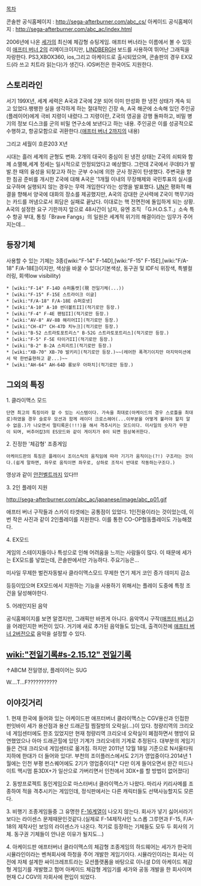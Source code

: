 [[목차]]

콘솔판 공식홈페이지 : http://sega-afterburner.com/abc_cs/
아케이드 공식홈페이지 : http://sega-afterburner.com/abc_ac/index.html

2006년에 나온 [[세가]]의 최신예 체감형 슈팅게임. 애프터 버너라는 이름에서 볼 수 있듯이 [[애프터 버너 2]]의 리메이크이지만, [[LINDBERGH]] 보드를 사용하여 뛰어난 그래픽을 자랑한다. PS3,XBOX360, ios,그리고 아케이드로 출시되었으며, 콘솔판의 경우 EX모드(라 쓰고 치트라 읽는다)가 생긴다. iOS버전은 한국어도 지원한다.

== 스토리라인 ==

서기 199X년, 세계 세력은 A국과 Z국에 2분 되어 이미 만성화 한 냉전 상태가 계속 되고 있었다.팽팽한 실을 생각하게 하는 절대적인 긴장 속, A국 해군에 소속해 있던 주인공(플레이어)에게 극비 지령이 내렸다.그 지령이란, Z국의 영공을 강행 돌파하고, 비밀 병기의 정보 디스크를 군의 비밀 연구소에 보낸다고 하는 내용. 주인공은 이를 성공적으로 수행하고, 항공모함으로 귀환한다.([[애프터 버너 2]]까지의 내용)


그리고 세월이 흐른203 X년

시대는 흘러 세계의 균형도 변화. 2개의 대국이 중심이 된 냉전 상태는 Z국의 쇠퇴와 함께 소멸해,세계 정세는 일시적으로 안정되었다고 예상했다.
그런데 Z국에서 쿠데타가 발발.한 때의 융성을 되찾고자 하는 군부 수뇌에 의한 군사 정권이 탄생했다. 주변국을 향한 침공 준비를 개시한 Z국에 대해 A국은 '1개월 이내의 무장해제와 국민투표의 실시를 요구하며 실행되지 않는 경우는 무력 개입한다'라는 성명을 발표했다. [[UN]]은 평화적 해결을 향해서 양국에 대화의 장소를 제공했지만, A국의 강대한 군사력에 Z국이 핵무기라는 카드를 꺼냄으로서 회담은 실패로 끝났다.
이대로는 핵 전면전에 돌입하게 되는 상황. A국의 설정한 요구 기한까지 앞으로 48시간이 남자, 유엔 조직 「G.H.O.S.T.」소속 특수 항공 부대, 통칭「Brave Fangs」의 일원은 세계적 위기의 해결이라는 임무가 주어지는데...


== 등장기체 ==

사용할 수 있는 기체는 3종([wiki:"F-14" F-14D],[wiki:"F-15" F-15E],[wiki:"F/A-18" F/A-18E])이지만, 색상을 바꿀 수 있다(기본색상, 동구권 및 IDF식 위장색, 특별컬러링, 회색low visibility)

 * [wiki:"F-14" F-14D 슈퍼톰캣](現 전일기체(...))
 * [wiki:"F-15" F-15E 스트라이크 이글] 
 * [wiki:"F/A-18" F/A-18E 슈퍼호넷] 
 * [wiki:"A-10" A-10 썬더볼트II](적기로만 등장.)
 * [wiki:"F-4" F-4E 팬텀II](적기로만 등장.)
 * [wiki:"AV-8" AV-8B 해리어II](적기로만 등장.)
 * [wiki:"CH-47" CH-47D 치누크](적기로만 등장.)
 * [wiki:"B-52 스트라토포트리스" B-52G 스트라토포트리스](적기로만 등장.)
 * [wiki:"F-5" F-5E 타이거II](적기로만 등장.)
 * [wiki:"B-2" B-2A 스피리트](적기로만 등장.)
 * [wiki:"XB-70" XB-70 발키리](적기로만 등장.)~~(레어한 폭격기이지만 마지막미션에서 딱 한번출현하고 끝...)~~
 * [wiki:"AH-64" AH-64D 롱보우 아파치](적기로만 등장.)



== 그외의 특징 ==

1. 클라이맥스 모드
 단연 최고의 특징이라 할 수 있는 시스템이다. 가속을 최대로(아케이드의 경우 스로틀을 최대로)하였을 경우 슬로우 모션과 함께 레이더 크로스헤어(...이부분을 어떻게 불러야 할지 알수 없음.)가 나오면서 멀티록온(!!!)을 해서 격추시키는 모드이다. 미사일의 숫자가 무한이 되며, 버추어캅3의 ES모드와 같이 게이지가 0이 되면 원상복귀한다.

2. 진정한 '체감형' 조종게임

 아케이드판의 특징은 플레이시 조이스틱의 움직임에 따라 기기가 움직이는(?!) 구조라는 것이다.(쉽게 말하면, 좌우로 움직이면 좌우로, 상하로 조작시 반대로 작동하는구조다.)

{{{#!html
<object width="480" height="385"><param name="movie" value="http://www.youtube.com/v/RV41uNbrxZo?fs=1&amp;hl=ko_KR"></param><param name="allowFullScreen" value="true"></param><param name="allowscriptaccess" value="always"></param><embed src="http://www.youtube.com/v/RV41uNbrxZo?fs=1&amp;hl=ko_KR" type="application/x-shockwave-flash" allowscriptaccess="always" allowfullscreen="true" width="480" height="385"></embed></object>
}}}

영상과 같이 [[안전벨트]]까지 있다!!!

3. 2인 플레이 지원

http://sega-afterburner.com/abc_ac/japanese/image/abc_p01.gif

애프터 버너 구작들과 스카이 타겟에는 공통점이 있었다. 1인전용이라는 것이었는데, 이번 작은 사진과 같이 2인플레이를 지원한다. 이를 통한 CO-OP협동플레이도 가능해졌다.

4. EX모드

게임의 스테이지들이나 특성으로 인해 어려움을 느끼는 사람들이 많다. 이 때문에 세가는 EX모드를 넣었는데, 콘솔판에서만 가능하다. 주요기능은...

미사일 무제한
벌컨자동발사
클라이맥스모드 무제한
연기 제거
코인 증가
데미지 감소

등등이있으며 EX모드에서 지원하는 기능을 사용하기 위해서는 플레이 도중에 특정 조건을 달성해야한다. 

5. 어레인지된 음악

공식홈페이지를 보면 알겠지만, 그래픽만 바뀐게 아니다. 음악역시 구작([[애프터 버너 2]])을 어레인지한 버전이 있다. 거기에 새로 추가된 음악들도 있는데, 출격이전에 [[애프터 버너 2]]버전으로 음악을 설정할 수 있다.



== [[wiki:"전일기록#s-2.15.12" 전일기록]] ==
{{{#!html
<script type="text/javascript" src="http://ext.nicovideo.jp/thumb_watch/sm2479165"></script><noscript><a href="http://www.nicovideo.jp/watch/sm2479165">【ニコニコ動画】アフターバーナークライマックス　1coinクリアー　全国一位プレイ(1/3)</a></noscript>
}}}
{{{#!html
<script type="text/javascript" src="http://ext.nicovideo.jp/thumb_watch/sm2479211"></script><noscript><a href="http://www.nicovideo.jp/watch/sm2479211">【ニコニコ動画】アフターバーナークライマックス　1coinクリアー　全国一位プレイ(2/3)</a></noscript>
}}}
{{{#!html
<script type="text/javascript" src="http://ext.nicovideo.jp/thumb_watch/sm2479281"></script><noscript><a href="http://www.nicovideo.jp/watch/sm2479281">【ニコニコ動画】アフターバーナークライマックス　1coinクリアー　全国一位プレイ(3/3)</a></noscript>
}}}
↑ABCM 전일영상, 플레이어는 SUG

W....T...F???????????

== 이야깃거리 ==

1. 현재 한국에 들어와 있는 아케이드판 애프터버너 클라이맥스는 CGV용산과 인접한 펀잇바이 세가 용산점과 용산 드래곤힐 찜질방의 오락실(...)이 있다. 청량리역의 크리오네 게임센터에도 한조 있었지만 현재 청량리역 크리오네 오락실이 폐점하면서 행방이 묘연했었으나 아마 드래곤힐에 있던 기계가 크리오네의 기계로 추정된다. 대부분의 게임기들은 건대 크리오네 게임센터로 옮겨짐. 하지만 2011년 12월 18일 기준으로 N서울타워 지하에 한대가 더 들어와 있다!. 부천의 조이플러스에서도 2기가 영업중이다.2014년 1월에는 인천 부평 펀스퀘어에도 2기가 영업중이다[* 다만 이게 들어오면서 완간 미드나이트 맥시멈 튠3DX+가 일산으로 가버리면서 인천에서 3DX+를 할 방법이 없어졌다]

2. 동방프로젝트 동인게임으로 마스터버너 클라이맥스가 나왔다. 마리사 키리사메를 조종하여 적을 격추시키는 게임인데, 정식판에서는 다른 캐릭터들도 선택사능할지도 모른다.

3. 비행기 조종게임들중 그 유명한 [[F-16]]계열이 나오지 않는다. 회사가 넣기 싫어서라기 보다는 라이센스 문제때문인것같다.(실제로 F-14제작사인 노스롭 그루먼과 F-15, F/A-18의 제작사인 보잉의 라이센스가 나온다. 적기로 등장하는 기체들도 모두 두 회사의 기체. 동구권 기체들이 안나온 이유가 될지도...)

4. 아케이드판 애프터버너 클라이맥스의 체감형 조종게임의 하드웨어는 세가가 한국의 시뮬라인이라는 벤쳐회사에 하청을 주어 개발한 게임기이다. 시뮬라인이라는 회사는 이전에 자체 설계한 싸이크레프트라는 모션플랫폼을 바탕으로 이니셜 D의 아케이드 체감형 게임기를 개발했고 험머 아케이드 체감형 게임기를 세가와 공동 개발을 한 회사이며 현재 CJ CGV의 자회사에 편입이 되었다. 
